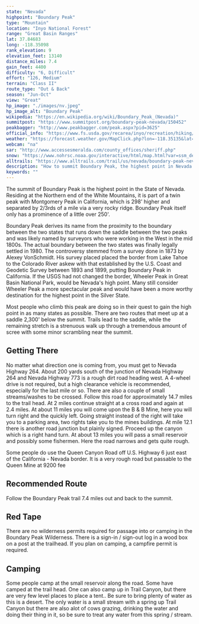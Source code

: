 ```yaml
---
state: "Nevada"
highpoint: "Boundary Peak"
type: "Mountain"
location: "Inyo National Forest"
range: "Great Basin Ranges"
lat: 37.84683
long: -118.35098
rank_elevation: 9
elevation_feet: 13140
distance_miles: 7.4
gain_feet: 4400
difficulty: "6, Difficult"
effort: "126, Medium"
terrain: "Class II"
route_type: "Out & Back"
season: "Jun-Oct"
view: "Great"
hp_image: "./images/nv.jpeg"
hp_image_alt: "Boundary Peak"
wikipedia: "https://en.wikipedia.org/wiki/Boundary_Peak_(Nevada)"
summitpost: "https://www.summitpost.org/boundary-peak-nevada/150452"
peakbagger: "http://www.peakbagger.com/peak.aspx?pid=3625"
official_info: "https://www.fs.usda.gov/recarea/inyo/recreation/hiking/recarea/?recid=21096&actid=50"
weather: "https://forecast.weather.gov/MapClick.php?lon=-118.35135&lat=37.84609"
webcam: "na"
sar: "http://www.accessesmeralda.com/county_offices/sheriff.php"
snow: "https://www.nohrsc.noaa.gov/interactive/html/map.html?var=ssm_depth&min_x=-118.430315050727&min_y=37.7460884094238&max_x=-118.27238270318&max_y=37.9460884094238&bgvar=dem&shdvar=shading&title=0&width=800&height=450&font=0&lbl=m&palette=0&h_o=0&metric=0&lp=0&no_header=0&snap=1&o7=1&o9=1&o11=1&o13=1"
alltrails: "https://www.alltrails.com/trail/us/nevada/boundary-peak-nevada-highpoint"
description: "How to summit Boundary Peak, the highest point in Nevada."
keywords: ""
---
```


The summit of Boundary Peak is the highest point in the State of Nevada.  Residing at the Northern end of the White Mountains, it is part of a twin peak with Montgomery Peak in California, which is 298' higher and separated by 2/3rds of a mile via a very rocky ridge.  Boundary Peak itself only has a prominence of a little over 250'.

Boundary Peak derives its name from the proximity to the boundary between the two states that runs down the saddle between the two peaks and was likely named by surveyors who were working in the West in the mid 1800s. The actual boundary between the two states was finally legally settled in 1980. The controversy stemmed from a survey done in 1873 by Alexey VonSchmidt. His survey placed placed the border from Lake Tahoe to the Colorado River askew with that established by the U.S. Coast and Geodetic Survey between 1893 and 1899, putting Boundary Peak in California. If the USGS had not changed the border, Wheeler Peak in Great Basin National Park, would be Nevada's high point. Many still consider Wheeler Peak a more spectacular peak and would have been a more worthy destination for the highest point in the Silver State.

Most people who climb this peak are doing so in their quest to gain the high point in as many states as possible. There are two routes that meet up at a saddle 2,300' below the summit.  Trails lead to the saddle, while the remaining stretch is a strenuous walk up through a tremendous amount of scree with some minor scrambling near the summit.

## Getting There

No matter what direction one is coming from, you must get to Nevada Highway 264. About 200 yards south of the junction of Nevada Highway 264 and Nevada Highway 773 is a rough dirt road heading west. A 4-wheel drive is not required, but a high clearance vehicle is recommended, especially for the last mile or so. There are also a couple of small streams/washes to be crossed. Follow this road for approximately 14.7 miles to the trail head. At 2 miles continue straight at a cross road and again at 2.4 miles. At about 11 miles you will come upon the B & B Mine, here you will turn right and the quickly left. Going straight instead of the right will take you to a parking area, two rights take you to the mines buildings. At mile 12.1 there is another road junction but plainly signed. Proceed up the canyon which is a right hand turn. At about 13 miles you will pass a small reservoir and possibly some fishermen. Here the road narrows and gets quite rough.

Some people do use the Queen Canyon Road off U.S. Highway 6 just east of the California - Nevada border. It is a very rough road but passable to the Queen Mine at 9200 fee

## Recommended Route
Follow the Boundary Peak trail 7.4 miles out and back to the summit.

## Red Tape
There are no wilderness permits required for passage into or camping in the Boundary Peak Wilderness. There is a sign-in / sign-out log in a wood box on a post at the trailhead. If you plan on camping, a campfire permit is required.

## Camping
Some people camp at the small reservoir along the road. Some have camped at the trail head. One can also camp up in Trail Canyon, but there are very few level places to place a tent.. Be sure to bring plenty of water as this is a desert. The only water is a small stream with a spring up Trail Canyon but there are also alot of cows grazing, drinking the water and doing their thing in it, so be sure to treat any water from this spring / stream.
